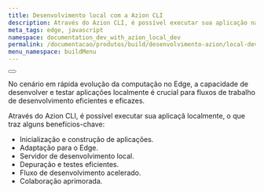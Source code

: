 ```yaml
---
title: Desenvolvimento local com a Azion CLI
description: Através do Azion CLI, é possível executar sua aplicação na borda localmente, o que traz benefícios.
meta_tags: edge, javascript
namespace: documentation_dev_with_azion_local_dev
permalink: /documentacao/produtos/build/desenvolvimento-azion/local-dev/
menu_namespace: buildMenu
---
```



<Button href="/pt-br/documentacao/produtos/azion-cli/dev-comando/" text="vá para a documentação de referência do comando dev" variant="secondary"></Button>


No cenário em rápida evolução da computação no Edge, a capacidade de desenvolver e testar aplicações localmente é crucial para fluxos de trabalho de desenvolvimento eficientes e eficazes.

Através do Azion CLI, é possível executar sua aplicaçã localmente, o que traz alguns benefícios-chave:

- Inicialização e construção de aplicações.
- Adaptação para o Edge.
- Servidor de desenvolvimento local.
- Depuração e testes eficientes.
- Fluxo de desenvolvimento acelerado.
- Colaboração aprimorada.

